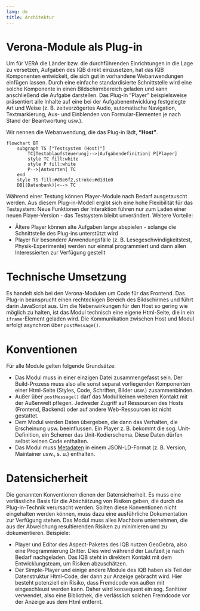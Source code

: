 ```yaml
---
lang: de
title: Architektur
---
```


# Verona-Module als Plug-in

Um für VERA die Länder bzw. die durchführenden Einrichtungen in die Lage zu versetzen, Aufgaben des IQB direkt einzusetzen, hat das IQB Komponenten entwickelt, die sich gut in vorhandene Webanwendungen einfügen lassen. Durch eine einfache standardisierte Schnittstelle wird eine solche Komponente in einen Bildschirmbereich geladen und kann anschließend die Aufgabe darstellen. Das Plug-in "Player" beispielsweise präsentiert alle Inhalte auf eine bei der Aufgabenentwicklung festgelegte Art und Weise (z. B. zeitverzögertes Audio, automatische Navigation, Textmarkierung, Aus- und Einblenden von Formular-Elementen je nach Stand der Beantwortung usw.).

Wir nennen die Webanwendung, die das Plug-in lädt, **"Host"**.

```mermaid
flowchart BT
    subgraph TS ["Testsystem (Host)"]
        TC[Testablaufsteuerung]-->|Aufgabendefinition| P[Player]
        style TC fill:white
        style P fill:white
        P-->|Antworten| TC
    end
    style TS fill:#d9e6f2,stroke:#d1d1e0
    DB[(Datenbank)]<--> TC
```

Während einer Testung können Player-Module nach Bedarf ausgetauscht werden. Aus diesem Plug-in-Modell ergibt sich eine hohe Flexibilität für das Testsystem: Neue Funktionen der Interaktion führen nur zum Laden einer neuen Player-Version - das Testsystem bleibt unverändert. Weitere Vorteile:

* Ältere Player können alte Aufgaben lange abspielen - solange die Schnittstelle des Plug-ins unterstützt wird
* Player für besondere Anwendungsfälle (z. B. Lesegeschwindigkeitstest, Physik-Experimente) werden nur einmal programmiert und dann allen Interessierten zur Verfügung gestellt

# Technische Umsetzung

Es handelt sich bei den Verona-Modulen um Code für das Frontend. Das Plug-in beansprucht einen rechteckigen Bereich des Bildschirmes und führt darin JavaScript aus. Um die Nebenwirkungen für den Host so gering wie möglich zu halten, ist das Modul technisch eine eigene Html-Seite, die in ein `iframe`-Element geladen wird. Die Kommunikation zwischen Host und Modul erfolgt asynchron über `postMessage()`.

# Konventionen

Für alle Module gelten folgende Grundsätze:

* Das Modul muss in einer einzigen Datei zusammengefasst sein. Der Build-Prozess muss also alle sonst separat vorliegenden Komponenten einer Html-Seite (Styles, Code, Schriften, Bilder usw.) zusammenbinden.
* Außer über `postMessage()` darf das Modul keinen weiteren Kontakt mit der Außenwelt pflegen. Jedweder Zugriff auf Ressourcen des Hosts (Frontend, Backend) oder auf andere Web-Ressourcen ist nicht gestattet.
* Dem Modul werden Daten übergeben, die dann das Verhalten, die Erscheinung usw. beeinflussen. Ein Player z. B. bekommt die sog. Unit-Definition, ein Schemer das Unit-Kodierschema. Diese Daten dürfen selbst keinen Code enthalten.
* Das Modul muss [Metadaten](metadata.qmd) in einem JSON-LD-Format (z. B. Version, Maintainer usw., s. u.) enthalten.

# Datensicherheit
 
 Die genannten Konventionen dienen der Datensicherheit. Es muss eine verlässliche Basis für die Abschätzung von Risiken geben, die durch die Plug-in-Technik verursacht werden. Sollten diese Konventionen nicht eingehalten werden können, muss dazu eine ausführliche Dokumentation zur Verfügung stehen. Das Modul muss alles Machbare unternehmen, die aus der Abweichung resultierenden Risiken zu minimieren und zu dokumentieren. Beispiele:
 
 * Player und Editor des Aspect-Paketes des IQB nutzen GeoGebra, also eine Programmierung Dritter. Dies wird während der Laufzeit je nach Bedarf nachgeladen. Das IQB steht in direktem Kontakt mit dem Entwicklungsteam, um Risiken abzuschätzen.
 * Der Simple-Player und einige andere Module des IQB haben als Teil der Datenstruktur Html-Code, der dann zur Anzeige gebracht wird. Hier besteht potenziell ein Risiko, dass Fremdcode von außen mit eingeschleust werden kann. Daher wird konsequent ein sog. Sanitizer verwendet, also eine Bibliothek, die verlässlich solchen Fremdcode vor der Anzeige aus dem Html entfernt.